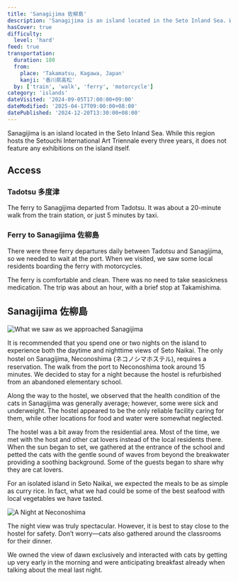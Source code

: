 ```yaml
---
title: 'Sanagijima 佐柳島'
description: 'Sanagijima is an island located in the Seto Inland Sea. While this region hosts the Setouchi International Art Triennale every three years, it does not feature any exhibitions on the island itself.'
hasCover: true
difficulty:
  level: 'hard'
feed: true
transportation:
  duration: 180
  from:
    place: 'Takamatsu, Kagawa, Japan'
    kanji: '香川県高松'
  by: ['train', 'walk', 'ferry', 'motorcycle']
category: 'islands'
dateVisited: '2024-09-05T17:00:00+09:00'
dateModified: '2025-04-17T09:00:00+08:00'
datePublished: '2024-12-20T13:30:00+08:00'
---
```



Sanagijima is an island located in the Seto Inland Sea. While this region hosts the Setouchi International Art Triennale every three years, it does not feature any exhibitions on the island itself.

<Abstract transportation={frontmatter.transportation} />

## Access

### Tadotsu 多度津

The ferry to Sanagijima departed from Tadotsu. It was about a 20-minute walk from the train station, or just 5 minutes by taxi.

### Ferry to Sanagijima 佐柳島

There were three ferry departures daily between Tadotsu and Sanagijima, so we needed to wait at the port. When we visited, we saw some local residents boarding the ferry with motorcycles.

The ferry is comfortable and clean. There was no need to take seasickness medication. The trip was about an hour, with a brief stop at Takamishima.

## Sanagijima 佐柳島

![What we saw as we approached Sanagijima](@assets/sanagijima/arriving.jpg)

It is recommended that you spend one or two nights on the island to experience both the daytime and nighttime views of Seto Naikai. The only hostel on Sanagijima, Neconoshima (ネコノシマホステル), requires a reservation. The walk from the port to Neconoshima took around 15 minutes. We decided to stay for a night because the hostel is refurbished from an abandoned elementary school.

Along the way to the hostel, we observed that the health condition of the cats in Sanagijima was generally average; however, some were sick and underweight. The hostel appeared to be the only reliable facility caring for them, while other locations for food and water were somewhat neglected.

The hostel was a bit away from the residential area. Most of the time, we met with the host and other cat lovers instead of the local residents there. When the sun began to set, we gathered at the entrance of the school and petted the cats with the gentle sound of waves from beyond the breakwater providing a soothing background. Some of the guests began to share why they are cat lovers.

For an isolated island in Seto Naikai, we expected the meals to be as simple as curry rice. In fact, what we had could be some of the best seafood with local vegetables we have tasted.

![A Night at Neconoshima](@assets/sanagijima/entrance.jpg)

The night view was truly spectacular. However, it is best to stay close to the hostel for safety. Don’t worry—cats also gathered around the classrooms for their dinner.

We owned the view of dawn exclusively and interacted with cats by getting up very early in the morning and were anticipating breakfast already when talking about the meal last night.
